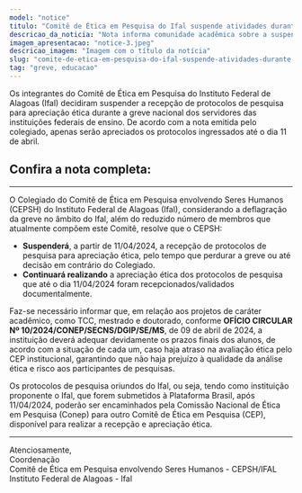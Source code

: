 ```yaml
---
model: "notice"
titulo: "Comitê de Ética em Pesquisa do Ifal suspende atividades durante a greve dos servidores"
descricao_da_noticia: "Nota informa comunidade acadêmica sobre a suspensão das atividades"
imagem_apresentacao: "notice-3.jpeg"
descricao_imagem: "Imagem com o título da notícia"
slug: "comite-de-etica-em-pesquisa-do-ifal-suspende-atividades-durante-a-greve-dos-servidores"
tag: "greve, educacao"
---
```


Os integrantes do Comitê de Ética em Pesquisa do Instituto Federal de Alagoas (Ifal) decidiram suspender a recepção de protocolos de pesquisa para apreciação ética durante a greve nacional dos servidores das instituições federais de ensino. De acordo com a nota emitida pelo colegiado, apenas serão apreciados os protocolos ingressados até o dia 11 de abril.

## Confira a nota completa:

---

O Colegiado do Comitê de Ética em Pesquisa envolvendo Seres Humanos (CEPSH) do Instituto Federal de Alagoas (Ifal), considerando a deflagração da greve no âmbito do Ifal, além do reduzido número de membros que atualmente compõem este Comitê, resolve que o CEPSH:

- **Suspenderá**, a partir de 11/04/2024, a recepção de protocolos de pesquisa para apreciação ética, pelo tempo que perdurar a greve ou até decisão em contrário do Colegiado.
- **Continuará realizando** a apreciação ética dos protocolos de pesquisa que até o dia 11/04/2024 foram recepcionados/validados documentalmente.

Faz-se necessário informar que, em relação aos projetos de caráter acadêmico, como TCC, mestrado e doutorado, conforme **OFÍCIO CIRCULAR Nº 10/2024/CONEP/SECNS/DGIP/SE/MS**, de 09 de abril de 2024, a instituição deverá adequar devidamente os prazos finais dos alunos, de acordo com a situação de cada um, caso haja atraso na avaliação ética pelo CEP institucional, garantindo que não haja prejuízo à qualidade da análise ética e risco aos participantes de pesquisas.

Os protocolos de pesquisa oriundos do Ifal, ou seja, tendo como instituição proponente o Ifal, que forem submetidos à Plataforma Brasil, após 11/04/2024, poderão ser encaminhados pela Comissão Nacional de Ética em Pesquisa (Conep) para outro Comitê de Ética em Pesquisa (CEP), disponível para realizar a recepção e apreciação ética.

---

Atenciosamente,  
Coordenação  
Comitê de Ética em Pesquisa envolvendo Seres Humanos - CEPSH/IFAL  
Instituto Federal de Alagoas - Ifal